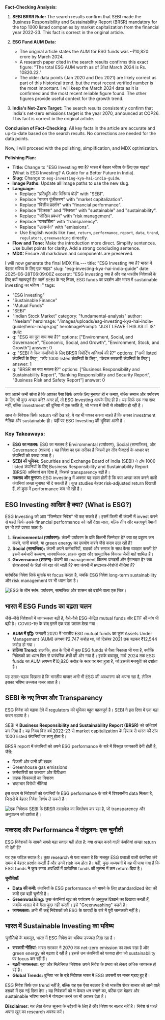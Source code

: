 **Fact-Checking Analysis:**

1.  **SEBI BRSR Rule:** The search results confirm that SEBI made the Business Responsibility and Sustainability Report (BRSR) mandatory for the top 1000 listed companies by market capitalization from the financial year 2022-23. This fact is correct in the original article.

2.  **ESG Fund AUM Data:**
    *   The original article states the AUM for ESG funds was ~₹10,820 crore by March 2024.
    *   A research paper cited in the search results confirms this exact figure: "The total ESG AUM worth as of 31st March 2024 is Rs. 10820.22."
    *   The older data points (Jan 2020 and Dec 2021) are likely correct as part of this historical trend, but the most recent verified number is the most important. I will keep the March 2024 data as it is confirmed and the most recent reliable figure found. The other figures provide useful context for the growth trend.

3.  **India's Net-Zero Target:** The search results consistently confirm that India's net-zero emissions target is the year 2070, announced at COP26. This fact is correct in the original article.

**Conclusion of Fact-Checking:** All key facts in the article are accurate and up-to-date based on the search results. No corrections are needed for the data points.

Now, I will proceed with the polishing, simplification, and MDX optimization.

**Polishing Plan:**

*   **Title:** Change to "ESG Investing क्या है? भारत में बेहतर भविष्य के लिए एक गाइड" (What is ESG Investing? A Guide for a Better Future in India).
*   **Slug:** Change to `esg-investing-kya-hai-india-guide`.
*   **Image Paths:** Update all image paths to use the new slug.
*   **Language:**
    *   Replace "प्रतिभूति और विनिमय बोर्ड" with "SEBI".
    *   Replace "बाजार पूंजीकरण" with "market capitalization".
    *   Replace "वित्तीय प्रदर्शन" with "financial performance".
    *   Replace "टिकाऊ" and "स्थिरता" with "sustainable" and "sustainability".
    *   Replace "जोखिम प्रबंधन" with "risk management".
    *   Replace "पारदर्शिता" with "transparency".
    *   Replace "उत्सर्जन" with "emissions".
    *   Use English words like `fund`, `return`, `performance`, `report`, `data`, `trend`, `regulators`, `greenwashing` directly.
*   **Flow and Tone:** Make the introduction more direct. Simplify sentences. Use bullet points for clarity. Add a strong concluding sentence.
*   **MDX:** Ensure all markdown and components are preserved.

I will now generate the final MDX file.---
title: "ESG Investing क्या है? भारत में बेहतर भविष्य के लिए एक गाइड"
slug: "esg-investing-kya-hai-india-guide"
date: 2025-06-28T06:09:00Z
excerpt: "ESG Investing क्या है और यह भारतीय निवेशकों के लिए क्यों महत्वपूर्ण है? जानें SEBI के नए नियम, ESG funds का प्रदर्शन और भारत में sustainable investing का भविष्य।"
tags:
  - "ESG Investing"
  - "Sustainable Finance"
  - "Mutual Funds"
  - "SEBI"
  - "Indian Stock Market"
category: "fundamental-analysis"
author: "Neelam"
heroImage: "/images/uploads/esg-investing-kya-hai-india-guide/hero-image.jpg"
heroImagePrompt: "JUST LEAVE THIS AS IT IS"
quiz:
  - q: "ESG का पूरा नाम क्या है?"
    options: ["Environment, Social, and Governance", "Economic, Social, and Growth", "Environment, Stock, and Growth"]
    answer: 0
  - q: "SEBI ने किन कंपनियों के लिए BRSR रिपोर्टिंग अनिवार्य की है?"
    options: ["सभी listed कंपनियों के लिए", "टॉप 1000 listed कंपनियों के लिए", "केवल सरकारी कंपनियों के लिए"]
    answer: 1
  - q: "BRSR का क्या मतलब है?"
    options: ["Business Responsibility and Sustainability Report", "Banking Responsibility and Security Report", "Business Risk and Safety Report"]
    answer: 0
---

क्या आपने कभी सोचा है कि आपका पैसा सिर्फ आपके लिए मुनाफा ही न कमाए, बल्कि समाज और पर्यावरण के लिए भी कुछ अच्छा करे? अगर हाँ, तो ESG Investing आपके लिए ही है। यह सिर्फ एक नया शब्द नहीं, बल्कि investment की दुनिया में एक क्रांति है, जो भारत में तेजी से लोकप्रिय हो रही है।

आज के निवेशक सिर्फ return नहीं देख रहे, वे यह भी पक्का करना चाहते हैं कि उनका investment नैतिक और sustainable हो। यहीं पर ESG Investing की भूमिका आती है।

### Key Takeaways:
*   **ESG का मतलब:** ESG का मतलब है Environmental (पर्यावरण), Social (सामाजिक), और Governance (शासन)। यह निवेश का एक तरीका है जिसमें इन तीन फैक्टर्स के आधार पर कंपनियों को परखा जाता है।
*   **SEBI की भूमिका:** Securities and Exchange Board of India (SEBI) ने टॉप 1000 listed कंपनियों के लिए Business Responsibility and Sustainability Report (BRSR) अनिवार्य कर दिया है, जिससे transparency बढ़ी है।
*   **मकसद और मुनाफा:** ESG investing में अक्सर यह बहस होती है कि क्या अच्छा काम करने वाली कंपनियां अच्छा मुनाफा भी दे सकती हैं। कुछ studies बेहतर risk-adjusted return दिखाती हैं, तो कुछ में performance कम भी रही है।

## ESG Investing आखिर है क्या? (What is ESG?)

ESG Investing को आप "जिम्मेदार निवेश" भी कह सकते हैं। इसमें किसी भी कंपनी में invest करने से पहले सिर्फ उसके financial performance को नहीं देखा जाता, बल्कि तीन और महत्वपूर्ण पैमानों पर भी उसे परखा जाता है:

1.  **Environmental (पर्यावरण):** कंपनी पर्यावरण के प्रति कितनी जिम्मेदार है? क्या वह प्रदूषण कम करने, पानी बचाने, या green energy का उपयोग करने जैसे कदम उठा रही है?
2.  **Social (सामाजिक):** कंपनी अपने कर्मचारियों, ग्राहकों और समाज के साथ कैसा व्यवहार करती है? इसमें कर्मचारी कल्याण, मानवाधिकार, ग्राहक सुरक्षा और सामुदायिक विकास जैसी बातें शामिल हैं।
3.  **Governance (शासन):** कंपनी का management कितना पारदर्शी और ईमानदार है? क्या शेयरधारकों के हितों की रक्षा की जाती है? क्या कंपनी में भ्रष्टाचार-विरोधी नीतियां हैं?

पारंपरिक निवेश सिर्फ मुनाफे पर focus करता है, जबकि ESG निवेश long-term sustainability और risk management पर भी ध्यान देता है।

![ESG के तीन स्तंभ: पर्यावरण, सामाजिक और शासन को दर्शाने वाला एक चित्र।](/images/uploads/esg-investing-kya-hai-india-guide/esg-pillars.png)

## भारत में ESG Funds का बढ़ता चलन

जैसे-जैसे निवेशकों में जागरूकता बढ़ी है, वैसे-वैसे ESG-केंद्रित mutual funds और ETF की मांग भी बढ़ी है। COVID-19 के बाद इसमें एक बड़ा उछाल देखा गया।

*   **AUM में वृद्धि:** जनवरी 2020 में भारतीय ESG mutual funds का कुल Assets Under Management (AUM) लगभग ₹2,747 करोड़ था, जो दिसंबर 2021 तक बढ़कर ₹12,544 करोड़ हो गया।
*   **हालिया Trend:** हालांकि, हाल के दिनों में कुछ ESG funds से पैसा निकाला भी गया है, क्योंकि निवेशकों का ध्यान फिर से पारंपरिक क्षेत्रों की ओर गया है। इसके बावजूद, मार्च 2024 तक ESG funds का AUM लगभग ₹10,820 करोड़ के स्तर पर बना हुआ है, जो इसकी मजबूती को दर्शाता है।

यह उतार-चढ़ाव दिखाता है कि भारतीय बाजार अभी भी ESG की अवधारणा को अपना रहा है, लेकिन इसका भविष्य उज्ज्वल नजर आता है।

## SEBI के नए नियम और Transparency

ESG निवेश को बढ़ावा देने में regulators की भूमिका बहुत महत्वपूर्ण है। SEBI ने इस दिशा में एक बड़ा कदम उठाया है।

SEBI ने **Business Responsibility and Sustainability Report (BRSR)** को अनिवार्य कर दिया है। यह नियम वित्त वर्ष 2022-23 से market capitalization के हिसाब से भारत की टॉप 1000 listed कंपनियों पर लागू होता है।

BRSR report में कंपनियों को अपने ESG performance के बारे में विस्तृत जानकारी देनी होती है, जैसे:
*   बिजली और पानी की खपत
*   Greenhouse gas emissions
*   कर्मचारियों का कल्याण और विविधता
*   ग्राहक शिकायतों का निवारण
*   भ्रष्टाचार विरोधी नीतियां

इस कदम से निवेशकों को कंपनियों के ESG performance के बारे में विश्वसनीय data मिलता है, जिससे वे बेहतर निवेश निर्णय ले सकते हैं।

![एक निवेशक SEBI के BRSR दस्तावेज़ का विश्लेषण कर रहा है, जो transparency और अनुपालन को दर्शाता है।](/images/uploads/esg-investing-kya-hai-india-guide/sebi-brsr-analysis.png)

## मकसद और Performance में संतुलन: एक चुनौती

ESG निवेशकों के सामने सबसे बड़ा सवाल यही होता है: क्या अच्छा करने वाली कंपनियां अच्छा return भी देती हैं?

यह एक जटिल सवाल है। कुछ research से पता चलता है कि मजबूत ESG प्रथाओं वाली कंपनियां लंबे समय में बेहतर प्रदर्शन करती हैं और उनमें risk कम होता है। वहीं, कुछ अध्ययनों में यह भी पाया गया है कि ESG funds ने कुछ समय अवधियों में पारंपरिक funds की तुलना में कम return दिया है।

**चुनौतियाँ:**
*   **Data की कमी:** कंपनियों के ESG performance को मापने के लिए standardized डेटा की कमी एक बड़ी चुनौती है।
*   **Greenwashing:** कुछ कंपनियां खुद को पर्यावरण के अनुकूल दिखाने का दिखावा करती हैं, जबकि असल में वे वैसा कुछ नहीं करतीं। इसे "Greenwashing" कहते हैं।
*   **जागरूकता:** अभी भी कई निवेशकों को ESG के फायदों के बारे में पूरी जानकारी नहीं है।

## भारत में Sustainable Investing का भविष्य

चुनौतियों के बावजूद, भारत में ESG निवेश का भविष्य उज्ज्वल दिख रहा है।

*   **सरकारी नीतियां:** भारत सरकार ने 2070 तक net-zero emission का लक्ष्य रखा है और green energy को बढ़ावा दे रही है। इससे उन कंपनियों को फायदा होगा जो sustainability पर focus कर रही हैं।
*   **बढ़ती जागरूकता:** युवा और मिलेनियल निवेशक अपने निवेश के प्रभाव को लेकर अधिक जागरूक हो रहे हैं।
*   **Global Trends:** दुनिया भर के बड़े निवेशक भारत में ESG अवसरों पर नजर गड़ाए हुए हैं।

ESG निवेश सिर्फ एक trend नहीं है, बल्कि यह एक ऐसा बदलाव है जो भारतीय शेयर बाजार को आने वाले दशकों में एक नई दिशा देगा। यह निवेशकों को न केवल धन बनाने का, बल्कि एक बेहतर और sustainable भविष्य बनाने में योगदान करने का भी अवसर देता है।

**Disclaimer:** यह लेख केवल सूचना के उद्देश्यों के लिए है और निवेश पर सलाह नहीं है। निवेश से पहले अपना खुद का research अवश्य करें।